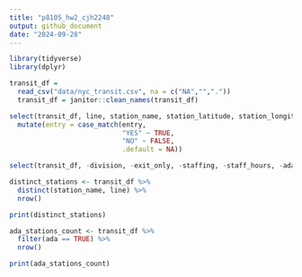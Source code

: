 ```yaml
---
title: "p8105_hw2_cjh2248"
output: github_document
date: "2024-09-28"
---
```


```r
library(tidyverse)
library(dplyr)
```

```r
transit_df = 
  read_csv("data/nyc_transit.csv", na = c("NA","","."))
  transit_df = janitor::clean_names(transit_df)
```

```r
select(transit_df, line, station_name, station_latitude, station_longitude, starts_with("route"), entry, vending, entrance_type, ada) |>
  mutate(entry = case_match(entry, 
                            "YES" ~ TRUE, 
                            "NO" ~ FALSE, 
                            .default = NA))

select(transit_df, -division, -exit_only, -staffing, -staff_hours, -ada_notes, -free_crossover, -north_south_street, -east_west_street, -corner, -entrance_latitude, -entrance_longitude, -station_location,-entrance_location)
```
```r
distinct_stations <- transit_df %>%
  distinct(station_name, line) %>%
  nrow()
```

```r
print(distinct_stations)
```
```r
ada_stations_count <- transit_df %>%
  filter(ada == TRUE) %>%
  nrow()

```
```r
print(ada_stations_count)
```








